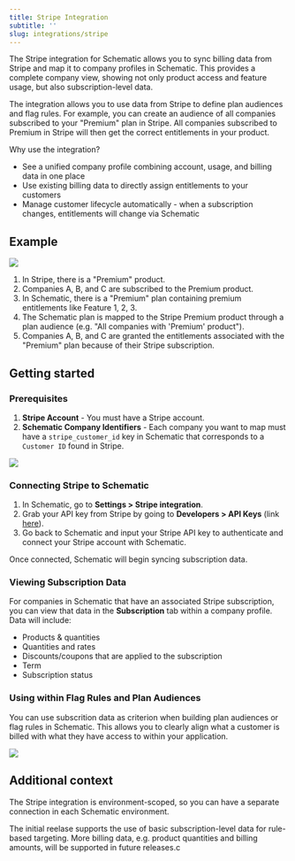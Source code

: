 ```yaml
---
title: Stripe Integration
subtitle: ''
slug: integrations/stripe
---
```



The Stripe integration for Schematic allows you to sync billing data from Stripe and map it to company profiles in Schematic. This provides a complete company view, showing not only product access and feature usage, but also subscription-level data.

The integration allows you to use data from Stripe to define plan audiences and flag rules. For example, you can create an audience of all companies subscribed to your "Premium" plan in Stripe. All companies subscribed to Premium in Stripe will then get the correct entitlements in your product.

Why use the integration?
- See a unified company profile combining account, usage, and billing data in one place
- Use existing billing data to directly assign entitlements to your customers
- Manage customer lifecycle automatically - when a subscription changes, entitlements will change via Schematic
## Example

<img
  src="../images/stripe_diagram.png"
/>

1. In Stripe, there is a "Premium" product.
2. Companies A, B, and C are subscribed to the Premium product.
3. In Schematic, there is a "Premium" plan containing premium entitlements like Feature 1, 2, 3.
4. The Schematic plan is mapped to the Stripe Premium product through a plan audience (e.g. "All companies with 'Premium' product").
5. Companies A, B, and C are granted the entitlements associated with the "Premium" plan because of their Stripe subscription.

## Getting started

### Prerequisites

1. **Stripe Account** - You must have a Stripe account.
2. **Schematic Company Identifiers** - Each company you want to map must have a `stripe_customer_id` key in Schematic that corresponds to a `Customer ID` found in Stripe.

<img
  src="../images/stripe_subscription.png"
/>

### Connecting Stripe to Schematic

1. In Schematic, go to **Settings > Stripe integration**.
2. Grab your API key from Stripe by going to **Developers > API Keys** (link [here](https://dashboard.stripe.com/apikeys)).
3. Go back to Schematic and input your Stripe API key to authenticate and connect your Stripe account with Schematic.

Once connected, Schematic will begin syncing subscription data.

### Viewing Subscription Data

For companies in Schematic that have an associated Stripe subscription, you can view that data in the **Subscription** tab within a company profile. Data will include:
- Products & quantities
- Quantities and rates
- Discounts/coupons that are applied to the subscription
- Term
- Subscription status

### Using within Flag Rules and Plan Audiences

You can use subscrition data as criterion when building plan audiences or flag rules in Schematic. This allows you to clearly align what a customer is billed with what they have access to within your application.

<img
  src="../images/stripe_rules.png"
/>

## Additional context

The Stripe integration is environment-scoped, so you can have a separate connection in each Schematic environment.

The initial reelase supports the use of basic subscription-level data for rule-based targeting. More billing data, e.g. product quantities and billing amounts, will be supported in future releases.c